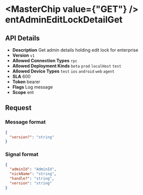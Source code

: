 
# <MasterChip value={"GET"} /> entAdminEditLockDetailGet

## API Details

- **Description** Get admin details holding edit lock for enterprise
- **Version** `v1`
- **Allowed Connection Types** `rpc` 
- **Allowed Deployment Kinds** `beta` `prod` `localHost` `test` 
- **Allowed Device Types** `test` `ios` `android` `web` `agent` 
- **SLA** 600
- **Token** bearer
- **Flags** Log message
- **Scope** ent


## Request

### Message format

```json
{
  "version?": "string"
}
```

### Signal format

```json
{
  "adminId": "AdminId",
  "nickName": "string",
  "handle?": "string",
  "version": "string"
}
```

